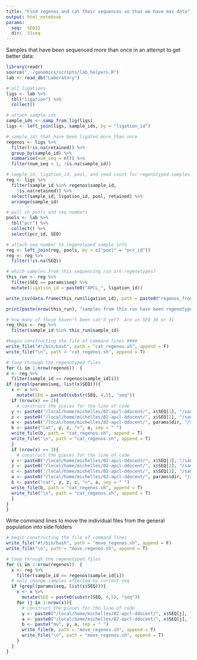 ```yaml
---
title: "Find regenos and cat their sequences so that we have max data"
output: html_notebook
params:
  seq:  SEQ31
  dir:  31seq
---
```


Samples that have been sequenced more than once in an attempt to get better data:
```r
library(readr)
source("../genomics/scripts/lab_helpers.R")
lab <- read_db("Laboratory")
```

```r

# all ligations
ligs <- lab %>% 
  tbl("ligation") %>% 
  collect()

# attach sample ids
sample_ids <- samp_from_lig(ligs)
ligs <- left_join(ligs, sample_ids, by = "ligation_id")

# sample_ids that have been ligated more than once
regenos <- ligs %>% 
  filter(!is.na(retained)) %>% 
  group_by(sample_id) %>% 
  summarise(num_seq = n()) %>% 
  filter(num_seq > 1, !is.na(sample_id))

# sample_id, ligation_id, pool, and read count for regenotyped samples
reg <- ligs %>% 
  filter(sample_id %in% regenos$sample_id, 
    !is.na(retained)) %>% 
  select(sample_id, ligation_id, pool, retained) %>% 
  arrange(sample_id) 

# pull in pools and seq numbers
pools <- lab %>%
  tbl("pcr") %>% 
  collect() %>% 
  select(pcr_id, SEQ)

# attach seq number to regenotyped sample info
reg <- left_join(reg, pools, by = c("pool" = "pcr_id")) 
reg <- reg %>% 
  filter(!is.na(SEQ))

# which samples from this sequencing run are regenotypes?
this_run <- reg %>%
  filter(SEQ == params$seq) %>% 
  mutate(ligation_id = paste0("APCL_", ligation_id))

write_csv(data.frame(this_run$ligation_id), path = paste0("regenos_from_", params$seq, ".csv"), col_names = F)

print(paste(nrow(this_run), "samples from this run have been regenotyped", sep = " "))

# how many of those haven't been cat'd yet?  Are in SEQ 30 or 31
reg_this <- reg %>%
  filter(sample_id %in% this_run$sample_id)

#begin constructing the file of command lines ####
write_file("#!/bin/bash", path = "cat_regenos.sh", append = F)
write_file("\n", path = "cat_regenos.sh", append = T)

# loop through the regenotyped files
for (i in 1:nrow(regenos))  {
x <- reg %>%
  filter(sample_id == regenos$sample_id[i])
if (grepl(params$seq, list(x$SEQ))){
  x <- x %>% 
    mutate(SEQ = paste0(substr(SEQ, 4,5), "seq"))
  if (nrow(x) == 2){
    # construct the pieces for the line of code
  y <- paste0("/local/home/michelles/02-apcl-ddocent/", x$SEQ[1], "/samples/APCL_", x$ligation_id[1], ".F.fq.gz")
  z <- paste0("/local/home/michelles/02-apcl-ddocent/", x$SEQ[2], "/samples/APCL_", x$ligation_id[2], ".F.fq.gz")
  a <- paste0("/local/home/michelles/02-apcl-ddocent/", params$dir, "/samples/",  "APCL_",x$ligation_id[1], ".", x$ligation_id[2], ".F.fq.gz")
  b <- paste("cat", y, z, ">", a, sep = " ")
  write_file(b, path = "cat_regenos.sh", append = T)
  write_file("\n", path = "cat_regenos.sh", append = T)
  }
  if (nrow(x) == 3){
    # construct the pieces for the line of code
  y <- paste0("/local/home/michelles/02-apcl-ddocent/", x$SEQ[1], "/samples/APCL_", x$ligation_id[1], ".F.fq.gz")
  z <- paste0("/local/home/michelles/02-apcl-ddocent/", x$SEQ[2], "/samples/APCL_", x$ligation_id[2], ".F.fq.gz")
  c <- paste0("/local/home/michelles/02-apcl-ddocent/", x$SEQ[3], "/samples/APCL_", x$ligation_id[3], ".F.fq.gz")
  a <- paste0("/local/home/michelles/02-apcl-ddocent/", params$dir, "/samples/",  "APCL_", x$ligation_id[1], ".", x$ligation_id[2], ".", x$ligation_id[3], ".F.fq.gz")
  b <- paste("cat", y, z, c, ">", a, sep = " ")
  write_file(b, path = "cat_regenos.sh", append = T)
  write_file("\n", path = "cat_regenos.sh", append = T)
  }
}
}
```
Write command lines to move the individual files from the general population into side folders
```r

# begin constructing the file of command lines
write_file("#!/bin/bash", path = "move_regenos.sh", append = F)
write_file("\n", path = "move_regenos.sh", append = T)

# loop through the regenotyped files
for (i in 1:nrow(regenos))  {
  x <- reg %>%
    filter(sample_id == regenos$sample_id[i])
  # only change samples affected by current seq
  if (grepl(params$seq, list(x$SEQ))){
    x <- x %>% 
      mutate(SEQ = paste0(substr(SEQ, 4,5), "seq"))
    for (j in 1:nrow(x)){
      # construct the pieces for the line of code
      y <- paste0("/local/home/michelles/02-apcl-ddocent/", x$SEQ[j], "/samples/APCL_", x$ligation_id[j], "*")
      a <- paste0("/local/home/michelles/02-apcl-ddocent/", x$SEQ[j], "/samples/regenos/")
      b <- paste("mv", y, a, sep = " ")
      write_file(b, path = "move_regenos.sh", append = T)
      write_file("\n", path = "move_regenos.sh", append = T)
    }
  }
}
```

